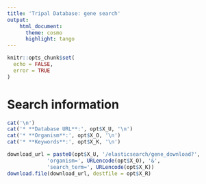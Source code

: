 ```yaml
---
title: 'Tripal Database: gene search'
output:
    html_document:
      theme: cosmo
      highlight: tango
---
```


```r
knitr::opts_chunk$set(
  echo = FALSE,
  error = TRUE
)
```


# Search information

```r
cat('\n')
cat('* **Database URL**:', opt$X_U, '\n')
cat('* **Organism**:', opt$X_O, '\n')
cat('* **Keywords**:', opt$X_K, '\n')
```


```r
download_url = paste0(opt$X_U, '/elasticsearch/gene_download?',
             'organism=', URLencode(opt$X_O), '&',
             'search_term=', URLencode(opt$X_K))
download.file(download_url, destfile = opt$X_R)
```



